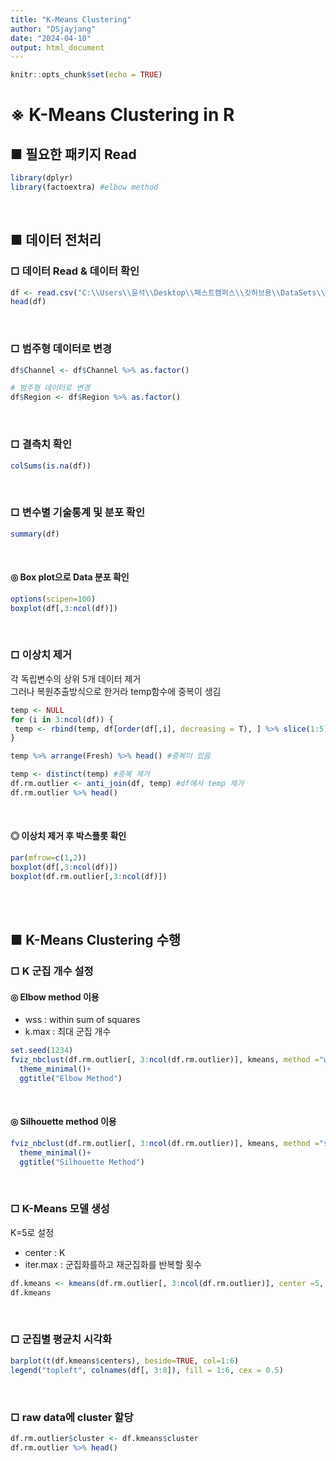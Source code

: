 ```yaml
---
title: "K-Means Clustering"
author: "DSjayjang"
date: "2024-04-10"
output: html_document
---
```


```r
knitr::opts_chunk$set(echo = TRUE)
```

# ※ K-Means Clustering in R

## ■ 필요한 패키지 Read
```r
library(dplyr)
library(factoextra) #elbow method
```

<br>

## ■ 데이터 전처리
### □ 데이터 Read & 데이터 확인
```r
df <- read.csv("C:\\Users\\윤석\\Desktop\\패스트캠퍼스\\깃허브용\\DataSets\\R - K-Means-Clustering\\Wholesale customers data.csv", stringsAsFactors=F, header=T)
head(df)
```

<br>

### □ 범주형 데이터로 변경
```r
df$Channel <- df$Channel %>% as.factor()

# 범주형 데이터로 변경
df$Region <- df$Region %>% as.factor()
```

<br>

### □ 결측치 확인
```r
colSums(is.na(df))
```

<br>

### □ 변수별 기술통계 및 분포 확인
```r
summary(df)
```

<br>

#### ◎ Box plot으로 Data 분포 확인
```r
options(scipen=100)
boxplot(df[,3:ncol(df)])
```

<br>

### □ 이상치 제거
각 독립변수의 상위 5개 데이터 제거<br>
그러나 복원추출방식으로 한거라 temp함수에 중복이 생김

```r
temp <- NULL
for (i in 3:ncol(df)) {
 temp <- rbind(temp, df[order(df[,i], decreasing = T), ] %>% slice(1:5))
}

temp %>% arrange(Fresh) %>% head() #중복이 있음
```

```r
temp <- distinct(temp) #중복 제거
df.rm.outlier <- anti_join(df, temp) #df에서 temp 제거
df.rm.outlier %>% head()
```

<br>

#### ◎ 이상치 제거 후 박스플롯 확인
```r
par(mfrow=c(1,2))
boxplot(df[,3:ncol(df)])
boxplot(df.rm.outlier[,3:ncol(df)])
```

<br>
<br>

## ■ K-Means Clustering 수행

### □ K 군집 개수 설정
#### ◎ Elbow method 이용
- wss : within sum of squares
- k.max : 최대 군집 개수
```r
set.seed(1234)
fviz_nbclust(df.rm.outlier[, 3:ncol(df.rm.outlier)], kmeans, method ="wss", k.max=15)+
  theme_minimal()+
  ggtitle("Elbow Method")
```

<br>

#### ◎ Silhouette method 이용
```r
fviz_nbclust(df.rm.outlier[, 3:ncol(df.rm.outlier)], kmeans, method ="silhouette", k.max=15)+
  theme_minimal()+
  ggtitle("Silhouette Method")
```

<br>

### □ K-Means 모델 생성
K=5로 설정<br>

- center : K
- iter.max : 군집화를하고 재군집화를 반복할 횟수

```r
df.kmeans <- kmeans(df.rm.outlier[, 3:ncol(df.rm.outlier)], center =5, iter.max=1000)
df.kmeans

```
<br>

### □ 군집별 평균치 시각화
```r
barplot(t(df.kmeans$centers), beside=TRUE, col=1:6)
legend("topleft", colnames(df[, 3:8]), fill = 1:6, cex = 0.5)
```

<br>

### □ raw data에 cluster 할당
```r
df.rm.outlier$cluster <- df.kmeans$cluster
df.rm.outlier %>% head()
```

